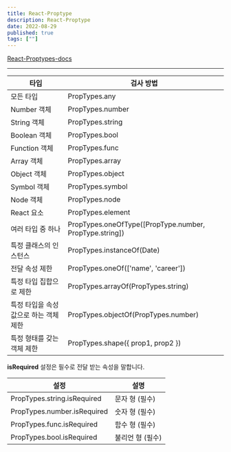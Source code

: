 ```yaml
---
title: React-Proptype
description: React-Proptype
date: 2022-08-29
published: true
tags: [""]
---
```


[React-Proptypes-docs](https://ko.reactjs.org/docs/typechecking-with-proptypes.html)

---

| 타입                                   | 검사 방법                                               |
| -------------------------------------- | ------------------------------------------------------- |
| 모든 타입                              | PropTypes.any                                           |
| Number 객체                            | PropTypes.number                                        |
| String 객체                            | PropTypes.string                                        |
| Boolean 객체                           | PropTypes.bool                                          |
| Function 객체                          | PropTypes.func                                          |
| Array 객체                             | PropTypes.array                                         |
| Object 객체                            | PropTypes.object                                        |
| Symbol 객체                            | PropTypes.symbol                                        |
| Node 객체                              | PropTypes.node                                          |
| React 요소                             | PropTypes.element                                       |
| 여러 타입 중 하나                      | PropTypes.oneOfType([PropType.number, PropType.string]) |
| 특정 클래스의 인스턴스                 | PropTypes.instanceOf(Date)                              |
| 전달 속성 제한                         | PropTypes.oneOf(['name', 'career'])                     |
| 특정 타입 집합으로 제한                | PropTypes.arrayOf(PropTypes.string)                     |
| 특정 타입을 속성 값으로 하는 객체 제한 | PropTypes.objectOf(PropTypes.number)                    |
| 특정 형태를 갖는 객체 제한             | PropTypes.shape({ prop1, prop2 })                       |

**isRequired** 설정은 필수로 전달 받는 속성을 말합니다.

| 설정                        | 설명             |
| --------------------------- | ---------------- |
| PropTypes.string.isRequired | 문자 형 (필수)   |
| PropTypes.number.isRequired | 숫자 형 (필수)   |
| PropTypes.func.isRequired   | 함수 형 (필수)   |
| PropTypes.bool.isRequired   | 불리언 형 (필수) |
